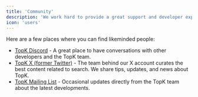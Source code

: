 ```yaml
---
title: 'Community'
description: 'We work hard to provide a great support and developer experience. With that it is our aim to build a community that is a friendly place where people can hang out, help, and be helped. We are all here trying to build great experiences.'
icon: 'users'
---
```


Here are a few places where you can find likeminded people:
- [TopK Discord](https://discord.gg/as4sCYQ8) - A great place to have conversations with other developers and the TopK team.
- [TopK X (former Twitter)](https://x.com/fafo_labs) - The team behind our X account curates the best content related to search. We share tips, updates, and news about TopK.
- [TopK Mailing List](https://topk.com) - Occasional updates directly from the TopK team about the latest developments.